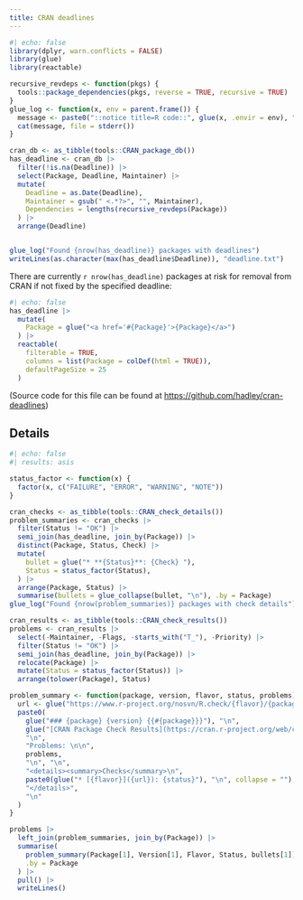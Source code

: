 ```yaml
---
title: CRAN deadlines
---
```


```r
#| echo: false
library(dplyr, warn.conflicts = FALSE)
library(glue)
library(reactable)

recursive_revdeps <- function(pkgs) {
  tools::package_dependencies(pkgs, reverse = TRUE, recursive = TRUE)
}
glue_log <- function(x, env = parent.frame()) {
  message <- paste0("::notice title=R code::", glue(x, .envir = env), "\n")
  cat(message, file = stderr())
}

cran_db <- as_tibble(tools::CRAN_package_db())
has_deadline <- cran_db |> 
  filter(!is.na(Deadline)) |> 
  select(Package, Deadline, Maintainer) |> 
  mutate(
    Deadline = as.Date(Deadline),
    Maintainer = gsub(" <.*?>", "", Maintainer),
    Dependencies = lengths(recursive_revdeps(Package))
  ) |>
  arrange(Deadline)


glue_log("Found {nrow(has_deadline)} packages with deadlines")
writeLines(as.character(max(has_deadline$Deadline)), "deadline.txt")
```

There are currently `r nrow(has_deadline)` packages at risk for removal from CRAN if not fixed by the specified deadline:

```r
#| echo: false
has_deadline |>
  mutate(
    Package = glue("<a href='#{Package}'>{Package}</a>")
  ) |>
  reactable(
    filterable = TRUE, 
    columns = list(Package = colDef(html = TRUE)),
    defaultPageSize = 25
  )
```

(Source code for this file can be found at <https://github.com/hadley/cran-deadlines>)

## Details

```r
#| echo: false
#| results: asis

status_factor <- function(x) {
  factor(x, c("FAILURE", "ERROR", "WARNING", "NOTE"))
}

cran_checks <- as_tibble(tools::CRAN_check_details())
problem_summaries <- cran_checks |>
  filter(Status != "OK") |>
  semi_join(has_deadline, join_by(Package)) |>
  distinct(Package, Status, Check) |>
  mutate(
    bullet = glue("* **{Status}**: {Check} "), 
    Status = status_factor(Status),
  ) |>
  arrange(Package, Status) |>
  summarise(bullets = glue_collapse(bullet, "\n"), .by = Package)
glue_log("Found {nrow(problem_summaries)} packages with check details")

cran_results <- as_tibble(tools::CRAN_check_results())
problems <- cran_results |> 
  select(-Maintainer, -Flags, -starts_with("T_"), -Priority) |> 
  filter(Status != "OK") |> 
  semi_join(has_deadline, join_by(Package)) |> 
  relocate(Package) |> 
  mutate(Status = status_factor(Status)) |>
  arrange(tolower(Package), Status)

problem_summary <- function(package, version, flavor, status, problems) {
  url <- glue("https://www.r-project.org/nosvn/R.check/{flavor}/{package}-00check.html")
  paste0(
    glue("### {package} {version} {{#{package}}}"), "\n",
    glue("[CRAN Package Check Results](https://cran.r-project.org/web/checks/check_results_{package}.html)"), "\n\n",
    "\n",
    "Problems: \n\n",
    problems,
    "\n", "\n",
    "<details><summary>Checks</summary>\n",
    paste0(glue("* [{flavor}]({url}): {status}"), "\n", collapse = ""),
    "</details>",
    "\n"
  )
}

problems |>
  left_join(problem_summaries, join_by(Package)) |>
  summarise(
    problem_summary(Package[1], Version[1], Flavor, Status, bullets[1]), 
    .by = Package
  ) |>
  pull() |>
  writeLines()
```
